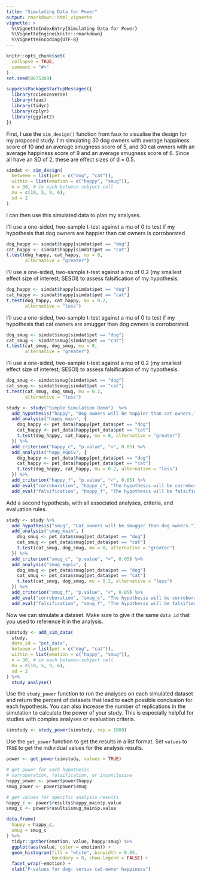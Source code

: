 ```yaml
---
title: "Simulating Data for Power"
output: rmarkdown::html_vignette
vignette: >
  %\VignetteIndexEntry{Simulating Data for Power}
  %\VignetteEngine{knitr::rmarkdown}
  %\VignetteEncoding{UTF-8}
---
```


```r
knitr::opts_chunk$set(
  collapse = TRUE,
  comment = "#>"
)
set.seed(8675309)
```

```r
suppressPackageStartupMessages({
  library(scienceverse)
  library(faux)
  library(tidyr)
  library(dplyr)
  library(ggplot2)
})
```

First, I use the `sim_design()` function from faux to visualise the design for my proposed study. I'm simulating 30 dog owners with average happiness score of 10 and an average smugness score of 5, and 30 cat owners with an average happiness score of 9 and an average smugness score of 6. Since all have an SD of 2, these are effect sizes of d = 0.5.

```r
simdat <- sim_design(
  between = list(pet = c("dog", "cat")),
  within = list(emotion = c("happy", "smug")),
  n = 30, # in each between-subject cell
  mu = c(10, 5, 9, 6),
  sd = 2
)
```

I can then use this simulated data to plan my analyses.

I'll use a one-sided, two-sample t-test against a mu of 0 to test if my hypothesis that dog owners are happier than cat owners is corroborated

```r
dog_happy <- simdat$happy[simdat$pet == "dog"]
cat_happy <- simdat$happy[simdat$pet == "cat"]
t.test(dog_happy, cat_happy, mu = 0, 
       alternative = "greater")
```

I'll use a one-sided, two-sample t-test against a mu of 0.2 (my smallest effect size of interest; SESOI) to assess falsification of my hypothesis.

```r
dog_happy <- simdat$happy[simdat$pet == "dog"]
cat_happy <- simdat$happy[simdat$pet == "cat"]
t.test(dog_happy, cat_happy, mu = 0.2, 
       alternative = "less")
```

I'll use a one-sided, two-sample t-test against a mu of 0 to test if my hypothesis that cat owners are smugger than dog owners is corroborated.

```r
dog_smug <- simdat$smug[simdat$pet == "dog"]
cat_smug <- simdat$smug[simdat$pet == "cat"]
t.test(cat_smug, dog_smug, mu = 0, 
       alternative = "greater")
```

I'll use a one-sided, two-sample t-test against a mu of 0.2 (my smallest effect size of interest; SESOI) to assess falsification of my hypothesis.

```r
dog_smug <- simdat$smug[simdat$pet == "dog"]
cat_smug <- simdat$smug[simdat$pet == "cat"]
t.test(cat_smug, dog_smug, mu = 0.2, 
       alternative = "less")
```


```r
study <- study("Simple Simulation Demo")  %>%
  add_hypothesis("happy", "Dog owners will be happier than cat owners.") %>%
  add_analysis("happy_main", {
    dog_happy <- pet_data$happy[pet_data$pet == "dog"]
    cat_happy <- pet_data$happy[pet_data$pet == "cat"]
    t.test(dog_happy, cat_happy, mu = 0, alternative = "greater")
  }) %>%
  add_criterion("happy_c", "p.value", "<", 0.05) %>%
  add_analysis("happ_equiv", {
    dog_happy <- pet_data$happy[pet_data$pet == "dog"]
    cat_happy <- pet_data$happy[pet_data$pet == "cat"]
    t.test(dog_happy, cat_happy, mu = 0.2, alternative = "less")
  }) %>%
  add_criterion("happy_f", "p.value", "<", 0.05) %>%
  add_eval("corroboration", "happy_c", "The hypothesis will be corroborated if dog owners are significantly happier than cat owners.") %>%
  add_eval("falsification", "happy_f", "The hypothesis will be falsified if dog owners are significantly less than 0.2 units happier than cat owners.")
```

Add a second hypothesis, with all associated analyses, criteria, and evaluation rules.

```r
study <- study %>%
  add_hypothesis("smug", "Cat owners will be smugger than dog owners.") %>%
  add_analysis("smug_main", {
    dog_smug <- pet_data$smug[pet_data$pet == "dog"]
    cat_smug <- pet_data$smug[pet_data$pet == "cat"]
    t.test(cat_smug, dog_smug, mu = 0, alternative = "greater")
  }) %>%
  add_criterion("smug_c", "p.value", "<", 0.05) %>%
  add_analysis("smug_equiv", {
    dog_smug <- pet_data$smug[pet_data$pet == "dog"]
    cat_smug <- pet_data$smug[pet_data$pet == "cat"]
    t.test(cat_smug, dog_smug, mu = 0.2, alternative = "less")
  }) %>%
  add_criterion("smug_f", "p.value", "<", 0.05) %>%
  add_eval("corroboration", "smug_c", "The hypothesis will be corroborated if cat owners are significantly smugger than dog owners.") %>%
  add_eval("falsification", "smug_f", "The hypothesis will be falsified if cat owners are significantly less than 0.2 units smugger than dog owners.")
```

Now we can simulate a dataset. Make sure to give it the same `data_id` that you used to reference it in the analysis.

```r
simstudy <- add_sim_data(
  study,
  data_id = "pet_data",
  between = list(pet = c("dog", "cat")),
  within = list(emotion = c("happy", "smug")),
  n = 30, # in each between-subject cell
  mu = c(10, 5, 9, 6),
  sd = 2
) %>%
  study_analyse()
```


Use the `study_power` function to run the analyses on each simulated dataset and return the percent of datasets that lead to each possible conclusion for each hypothesis. You can also increase the number of replications in the simulation to calculate the power of your study. This is especially helpful for studies with complex analyses or evaluation criteria.

```r
simstudy <- study_power(simstudy, rep = 1000)
```

Use the `get_power` function to get the results in a list format. Set `values` to `TRUE` to get the individual values for the analysis results.

```r
power <- get_power(simstudy, values = TRUE)

# get power for each hypothesis
# corroboration, falsification, or inconclusive
happy_power <- power$power$happy
smug_power <- power$power$smug

# get values for specific analysis results
happy_c <- power$results$happy_main$p.value
smug_c <- power$results$smug_main$p.value
```


```r
data.frame(
  happy = happy_c,
  smug = smug_c
) %>%
  tidyr::gather(emotion, value, happy:smug) %>%
  ggplot(aes(value, color = emotion)) +
  geom_histogram(fill = "white", binwidth = 0.05, 
                 boundary = 0, show.legend = FALSE) +
  facet_wrap(~emotion) +
  xlab("P-values for dog- versus cat-owner happiness")
  
```

